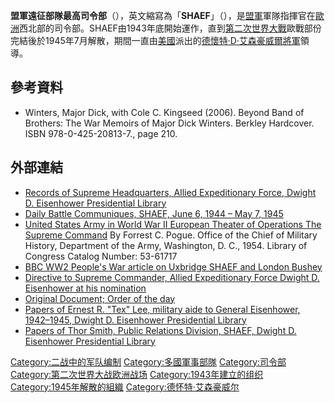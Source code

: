 {{about|第二次世界大战期间盟军在欧洲的司令部|北约组织如今在欧洲的司令部|欧洲盟军最高司令部}}
{{infobox military unit
|unit_name=<small>盟軍遠征部隊最高司令部<br />Supreme Headquarters,<br /> Allied Expeditionary Force (SHAEF)</small>
|image=[[File:SHAEF_Shoulder_Patch.svg|200px]]
|caption=SHAEF臂章
|dates=1943年-1945年
|country={{flagicon|USA}} [[美國|美國]]<br/>{{flagicon|UK}} [[英國|英國]]<br/>{{flag|Canada|1921}}<br/>{{flag|Free France}}<br/>{{flag|Poland}}<br/>{{flag|Norway}}<br/>{{flag|Australia}}<br/>{{flag|New Zealand}}<br/>{{flag|Netherlands}}<br/>{{flag|Belgium}}
|allegiance=[[同盟國_(第二次世界大戰)|盟軍]]
|branch=
|type=[[總部|聯合司令部]]
|role=[[戰區|戰區]]
|size= 
|command_structure=[[聯合參謀長團|聯合參謀長團]]
|garrison=
|garrison_label=
|nickname=「SHAEF」
|patron=
|motto=
|colors=
|colors_label=
|march=
|mascot=
|equipment=
|equipment_label=
|battles=[[第二次世界大戰|第二次世界大戰]]
|anniversaries=
|decorations=
|battle_honours=
|disbanded=1945年7月14日
|flying_hours=
|website=
<!-- Commanders -->
|commander1=[[德懷特·艾森豪威爾|德懷特·D·艾森豪威爾]] 
|commander1_label=最高司令
|commander2=[[亞瑟·泰德，第一代泰德男爵|亞瑟·泰德爵士]] 
|commander2_label=最高副司令
<!-- Insignia -->
|identification_symbol=
|identification_symbol_label=
|identification_symbol_2=
|identification_symbol_2_label=
|identification_symbol_3=
|identification_symbol_3_label=
|identification_symbol_4=
|identification_symbol_4_label=
<!-- Aircraft -->
|aircraft_attack=
|aircraft_bomber=
|aircraft_electronic=
|aircraft_fighter=
|aircraft_helicopter=
|aircraft_helicopter_attack=
|aircraft_helicopter_cargo=
|aircraft_helicopter_multirole=
|aircraft_helicopter_observation=
|aircraft_helicopter_transport=
|aircraft_helicopter_utility=
|aircraft_interceptor=
|aircraft_patrol=
|aircraft_recon=
|aircraft_trainer=
|aircraft_transport=
}}
'''盟軍遠征部隊最高司令部'''（{{lang-en|'''Supreme Headquarters Allied Expeditionary Force'''}}），英文縮寫為「'''SHAEF'''」（{{IPAc-en|ˈ|ʃ|eɪ|f}}），是[[同盟國_(第二次世界大戰)|盟軍]]軍隊指揮官在[[歐洲|歐洲]]西北部的司令部。SHAEF由1943年底開始運作，直到[[第二次世界大戰|第二次世界大戰]]歐戰部份完結後於1945年7月解散，期間一直由[[美國|美國]]派出的[[德懷特·艾森豪威爾|德懷特·D·艾森豪威爾將軍]]領導。

== 參考資料 ==
{{reflist|colwidth=30em}}
*Winters, Major Dick, with Cole C. Kingseed (2006). Beyond Band of Brothers: The War Memoirs of Major Dick Winters. Berkley Hardcover. ISBN 978-0-425-20813-7., page 210.

== 外部連結 ==
*[http://eisenhower.archives.gov/Research/Finding_Aids/S.html Records of Supreme Headquarters, Allied Expeditionary Force, Dwight D. Eisenhower Presidential Library] {{Wayback|url=http://eisenhower.archives.gov/Research/Finding_Aids/S.html |date=20181221041856 }}
*[http://www.lib.byu.edu/dlib/spc/eisenhower/ Daily Battle Communiques, SHAEF, June 6, 1944 – May 7, 1945] {{Wayback|url=http://www.lib.byu.edu/dlib/spc/eisenhower/ |date=20110125182739 }}
*[http://www.ibiblio.org/hyperwar/USA/USA-E-Supreme/ United States Army in World War II European Theater of Operations The Supreme Command] {{Wayback|url=http://www.ibiblio.org/hyperwar/USA/USA-E-Supreme/ |date=20210225021128 }} By Forrest C. Pogue. Office of the Chief of Military History, Department of the Army, Washington, D. C., 1954. Library of Congress Catalog Number: 53-61717 
*[http://www.bbc.co.uk/dna/ww2/A2631205 BBC WW2 People's War article on Uxbridge SHAEF and London Bushey] {{Wayback|url=http://www.bbc.co.uk/dna/ww2/A2631205 |date=20041022144748 }}
*[https://web.archive.org/web/20061016125703/http://www.valourandhorror.com/DB/BACK/Eisenhower_dir.php Directive to Supreme Commander, Allied Expeditionary Force Dwight D. Eisenhower at his nomination]
*[http://www.footnote.com/viewer.php?image=4346703 Original Document; Order of the day] {{Wayback|url=http://www.footnote.com/viewer.php?image=4346703 |date=20110815215343 }}
*[http://eisenhower.archives.gov/Research/Finding_Aids/L.html Papers of Ernest R. "Tex" Lee, military aide to General Eisenhower, 1942–1945, Dwight D. Eisenhower Presidential Library] {{Wayback|url=http://eisenhower.archives.gov/Research/Finding_Aids/L.html |date=20190411101655 }}
*[http://eisenhower.archives.gov/Research/Finding_Aids/S.html Papers of Thor Smith, Public Relations Division, SHAEF, Dwight D. Eisenhower Presidential Library] {{Wayback|url=http://eisenhower.archives.gov/Research/Finding_Aids/S.html |date=20181221041856 }}

[[Category:二战中的军队编制|Category:二战中的军队编制]]
[[Category:多國軍事部隊|Category:多國軍事部隊]]
[[Category:司令部|Category:司令部]]
[[Category:第二次世界大战欧洲战场|Category:第二次世界大战欧洲战场]]
[[Category:1943年建立的组织|Category:1943年建立的组织]]
[[Category:1945年解散的組織|Category:1945年解散的組織]]
[[Category:德怀特·艾森豪威尔|Category:德怀特·艾森豪威尔]]